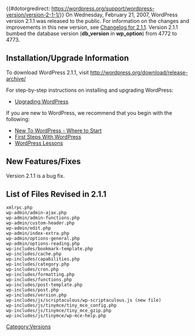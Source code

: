 {{#dotorgredirect: https://wordpress.org/support/wordpress-version/version-2-1-1/}}
On Wednesday, February 21, 2007, WordPress version 2.1.1 was released to the public. For information on the changes and improvements in this new version, see [[Changelog/2.1.1|Changelog for 2.1.1]].  Version 2.1.1 bumbed the database version ('''db_version''' in '''wp_option''') from 4772 to 4773.

==Installation/Upgrade Information==
To download WordPress 2.1.1, visit http://wordpress.org/download/release-archive/

For step-by-step instructions on installing and upgrading WordPress:

* [[Upgrading WordPress]]

If you are new to WordPress, we recommend that you begin with the following:
* [[New To WordPress - Where to Start]]
* [[First Steps With WordPress]]
* [[WordPress Lessons]]

==New Features/Fixes==
Version 2.1.1 is a bug fix.

==List of Files Revised in 2.1.1==
<pre>
xmlrpc.php
wp-admin/admin-ajax.php
wp-admin/admin-functions.php
wp-admin/custom-header.php
wp-admin/edit.php
wp-admin/index-extra.php
wp-admin/options-general.php
wp-admin/options-reading.php
wp-includes/bookmark-template.php
wp-includes/cache.php
wp-includes/capabilities.php
wp-includes/category.php
wp-includes/cron.php
wp-includes/formatting.php
wp-includes/functions.php
wp-includes/post-template.php
wp-includes/post.php
wp-includes/version.php
wp-includes/js/scriptaculous/wp-scriptaculous.js (new file)
wp-includes/js/tinymce/tiny_mce_config.php
wp-includes/js/tinymce/tiny_mce_gzip.php
wp-includes/js/tinymce/wp-mce-help.php
</pre>

{{Versions}}

[[Category:Versions]]